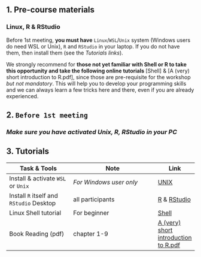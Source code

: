 ## 1. Pre-course materials

### Linux, R & RStudio

Before 1st meeting, **you must have** `Linux`/`WSL`/`Unix` system (Windows users do need WSL or Unix), `R` and `RStudio` in your laptop. If you do not have them, then install them (see the *Tutorials links*).

We strongly recommend for **those not yet familiar with Shell or R to take this opportunity and take the following online tutorials** [Shell] & [A (very) short introduction to R.pdf], since those are pre-requisite for the workshop *but not mandatory*. This will help you to develop your programming skills and we can always learn a few tricks here and there, even if you are already experienced.

## 2. `Before 1st meeting`
### *Make sure you have activated Unix, R, RStudio in your PC*

## 3. Tutorials
 
| Task & Tools                      | Note                        | Link               |
|---------------------------|------------------------------------|----------------|
| Install & activate `WSL` or `Unix`| *For Windows user only*| [UNIX](https://learn.microsoft.com/en-us/windows/wsl/install)|
| Install `R` itself and `RStudio` Desktop | all participants | [R](https://cran.r-project.org/mirrors.html) & [RStudio](https://posit.co/download/rstudio-desktop/#download)|
|Linux Shell tutorial | For beginner | [Shell](https://swcarpentry.github.io/shell-novice/aio.html)|
| Book Reading (pdf) | chapter 1-9 | [A (very) short introduction to R.pdf](https://github.com/ClaudiaBrauer/A-very-short-introduction-to-R/blob/8cbcfb1faa909b1d1fe044ae664e317ef29d278e/documents/A%20(very)%20short%20introduction%20to%20R.pdf)|

